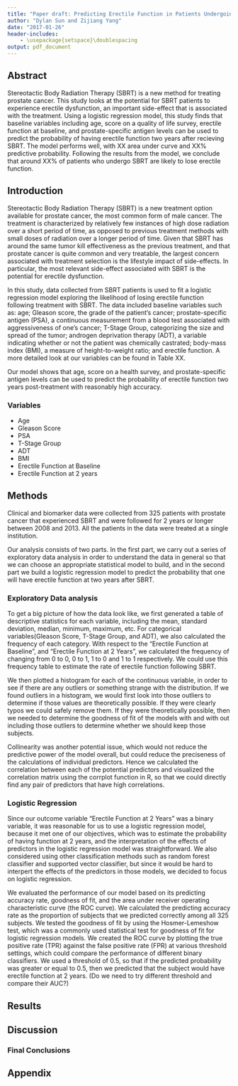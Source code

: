 ```yaml
---
title: "Paper draft: Predicting Erectile Function in Patients Undergoing Stereotactic Body Radiation Therapy"
author: "Dylan Sun and Zijiang Yang"
date: "2017-01-26"
header-includes:
    - \usepackage{setspace}\doublespacing
output: pdf_document
---
```


## Abstract
Stereotactic Body Radiation Therapy (SBRT) is a new method for treating prostate cancer. This study looks at the potential for SBRT patients to experience erectile dysfunction, an important side-effect that is associated with the treatment. Using a logistic regression model, this study finds that baseline variables including age, score on a quality of life survey, erectile function at baseline, and prostate-specific antigen levels can be used to predict the probability of having erectile function two years after recieving SBRT. The model performs well, with XX area under curve and XX% predictive probability. Following the results from the model, we conclude that around XX% of patients who undergo SBRT are likely to lose erectile function. 

## Introduction
Stereotactic Body Radiation Therapy (SBRT) is a new treatment option available for prostate cancer, the most common form of male cancer. The treatment is characterized by relatively few instances of high dose radiation over a short period of time, as opposed to previous treatment methods with small doses of radiation over a longer period of time. Given that SBRT has around the same tumor kill effectiveness as the previous treatment, and that prostate cancer is quite common and very treatable, the largest concern associated with treatment selection is the lifestyle impact of side-effects. In particular, the most relevant side-effect associated with SBRT is the potential for erectile dysfunction. 

In this study, data collected from SBRT patients is used to fit a logistic regression model exploring the likelihood of losing erectile function following treatment with SBRT. The data included baseline variables such as: age; Gleason score, the grade of the patient's cancer; prostate-specific antigen (PSA), a continuous measurement from a blood test associated with aggressiveness of one's cancer; T-Stage Group, categorizing the size and spread of the tumor; androgen deprivation therapy (ADT), a variable indicating whether or not the patient was chemically castrated; body-mass index (BMI), a measure of height-to-weight ratio; and erectile function. A more detailed look at our variables can be found in Table XX.

Our model shows that age, score on a health survey, and prostate-specific antigen levels can be used to predict the probability of erectile function two years post-treatment with reasonably high accuracy. 



### Variables
- Age
- Gleason Score
- PSA
- T-Stage Group
- ADT
- BMI
- Erectile Function at Baseline
- Erectile Function at 2 years

## Methods
Clinical and biomarker data were collected from 325 patients with prostate cancer that experienced SBRT and were followed for 2 years or longer between 2008 and 2013. All the patients in the data were treated at a single institution. 

Our analysis consists of two parts. In the first part, we carry out a series of exploratory data analysis in order to understand the data in general so that we can choose an appropriate statistical model to build, and in the second part we build a logistic regression model to predict the probability that one will have erectile function at two years after SBRT.

### Exploratory Data analysis
To get a big picture of how the data look like, we first generated a table of descriptive statistics for each variable, including the mean, standard deviation, median, minimum, maximum, etc. For categorical variables(Gleason Score, T-Stage Group, and ADT), we also calculated the frequency of each category. With respect to the "Erectile Function at Baseline", and "Erectile Function at 2 Years", we calculated the frequency of changing from 0 to 0, 0 to 1, 1 to 0 and 1 to 1 respectively. We could use this frequency table to estimate the rate of erectile function following SBRT.

We then plotted a histogram for each of the continuous variable, in order to see if there are any outliers or something strange with the distribution. If we found outliers in a histogram, we would first look into those outliers to determine if those values are theoretically possible. If they were clearly typos we could safely remove them. If they were theoretically possible, then we needed to determine the goodness of fit of the models with and with out including those outliers to determine whether we should keep those subjects.

Collinearity was another potential issue, which would not reduce the predictive power of the model overall, but could reduce the preciseness of the calculations of individual predictors. Hence we calculated the correlation between each of the potential predictors and visualized the correlation matrix using the corrplot function in R, so that we could directly find any pair of predictors that have high correlations.

### Logistic Regression
Since our outcome variable "Erectile Function at 2 Years" was a binary variable, it was reasonable for us to use a logistic regression model, because it met one of our objectives, which was to estimate the probability of having function at 2 years, and the interpretation of the effects of predictors in the logistic regression model was straightforward. We also considered using other classification methods such as random forest classifier and supported vector classifier, but since it would be hard to interpert the effects of the predictors in those models, we decided to focus on logistic regression.

We evaluated the performance of our model based on its predicting accuracy rate, goodness of fit, and the area under receiver operating characteristic curve (the ROC curve). We calculated the predicting accuracy rate as the proportion of subjects that we predicted correctly among all 325 subjects. We tested the goodness of fit by using the Hosmer-Lemeshow test, which was a commonly used statistical test for goodness of fit for logistic regression models. We created the ROC curve by plotting the true positive rate (TPR) against the false positive rate (FPR) at various threshold settings, which could compare the performance of different binary classifiers. We used a threshold of 0.5, so that if the predicted probability was greater or equal to 0.5, then we predicted that the subject would have erectile function at 2 years. (Do we need to try different threshold and compare their AUC?)


## Results


## Discussion


### Final Conclusions


## Appendix
